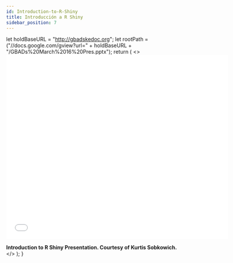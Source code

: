 ```yaml
---
id: Introduction-to-R-Shiny
title: Introducción a R Shiny
sidebar_position: 7
---
```



  let holdBaseURL = "http://gbadskedoc.org";
  let rootPath =  ("//docs.google.com/gview?url=" + holdBaseURL + "/GBADs%20March%2016%20Pres.pptx");
  return (
    <>
      <iframe src={rootPath} width="600px" height="500px" frameborder="0"></iframe>
      <div><b>Introduction to R Shiny Presentation. Courtesy of Kurtis Sobkowich.</b></div>
    </>
  );
}